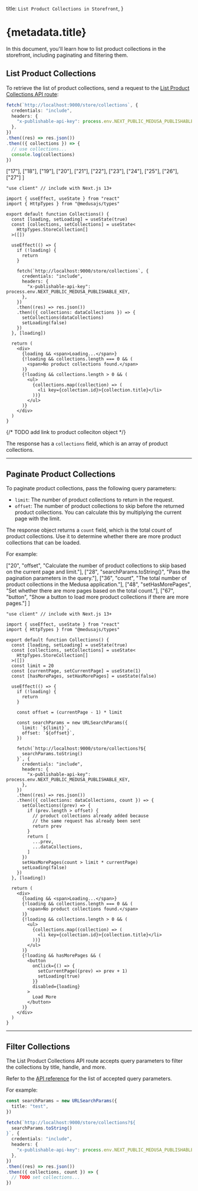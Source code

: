 
  title: `List Product Collections in Storefront`,
}

# {metadata.title}

In this document, you'll learn how to list product collections in the storefront, including paginating and filtering them.

## List Product Collections

To retrieve the list of product collections, send a request to the [List Product Collections API route](!api!/store#collections_getcollections):

<CodeTabs group="store-request">
  <CodeTab label="Fetch API" value="fetch">

  ```ts
  fetch(`http://localhost:9000/store/collections`, {
    credentials: "include",
    headers: {
      "x-publishable-api-key": process.env.NEXT_PUBLIC_MEDUSA_PUBLISHABLE_KEY,
    },
  })
  .then((res) => res.json())
  .then(({ collections }) => {
    // use collections...
    console.log(collections)
  })
  ```

  </CodeTab>
  <CodeTab label="React" value="react">

  ["17"], ["18"], ["19"], ["20"],
  ["21"], ["22"], ["23"], ["24"],
  ["25"], ["26"], ["27"]
]

  ```tsx highlights={highlights}
  "use client" // include with Next.js 13+

  import { useEffect, useState } from "react"
  import { HttpTypes } from "@medusajs/types"

  export default function Collections() {
    const [loading, setLoading] = useState(true)
    const [collections, setCollections] = useState<
      HttpTypes.StoreCollection[]
    >([])

    useEffect(() => {
      if (!loading) {
        return 
      }

      fetch(`http://localhost:9000/store/collections`, {
        credentials: "include",
        headers: {
          "x-publishable-api-key": process.env.NEXT_PUBLIC_MEDUSA_PUBLISHABLE_KEY,
        },
      })
      .then((res) => res.json())
      .then(({ collections: dataCollections }) => {
        setCollections(dataCollections)
        setLoading(false)
      })
    }, [loading])

    return (
      <div>
        {loading && <span>Loading...</span>}
        {!loading && collections.length === 0 && (
          <span>No product collections found.</span>
        )}
        {!loading && collections.length > 0 && (
          <ul>
            {collections.map((collection) => (
              <li key={collection.id}>{collection.title}</li>
            ))}
          </ul>
        )}
      </div>
    )
  }
  ```

  </CodeTab>
</CodeTabs>

{/* TODO add link to product colleciton object */}

The response has a `collections` field, which is an array of product collections.

---

## Paginate Product Collections

To paginate product collections, pass the following query parameters:

- `limit`: The number of product collections to return in the request.
- `offset`: The number of product collections to skip before the returned product collections. You can calculate this by multiplying the current page with the limit.

The response object returns a `count` field, which is the total count of product collections. Use it to determine whether there are more product collections that can be loaded.

For example:

  ["20", "offset", "Calculate the number of product collections to skip based on the current page and limit."],
  ["28", "searchParams.toString()", "Pass the pagination parameters in the query."], 
  ["36", "count", "The total number of product collections in the Medusa application."],
  ["48", "setHasMorePages", "Set whether there are more pages based on the total count."],
  ["67", "button", "Show a button to load more product collections if there are more pages."]
]

```tsx highlights={paginateHighlights}
"use client" // include with Next.js 13+

import { useEffect, useState } from "react"
import { HttpTypes } from "@medusajs/types"

export default function Collections() {
  const [loading, setLoading] = useState(true)
  const [collections, setCollections] = useState<
    HttpTypes.StoreCollection[]
  >([])
  const limit = 20
  const [currentPage, setCurrentPage] = useState(1)
  const [hasMorePages, setHasMorePages] = useState(false)

  useEffect(() => {
    if (!loading) {
      return 
    }

    const offset = (currentPage - 1) * limit

    const searchParams = new URLSearchParams({
      limit: `${limit}`,
      offset: `${offset}`,
    })

    fetch(`http://localhost:9000/store/collections?${
      searchParams.toString()
    }`, {
      credentials: "include",
      headers: {
        "x-publishable-api-key": process.env.NEXT_PUBLIC_MEDUSA_PUBLISHABLE_KEY,
      },
    })
    .then((res) => res.json())
    .then(({ collections: dataCollections, count }) => {
      setCollections((prev) => {
        if (prev.length > offset) {
          // product collections already added because 
          // the same request has already been sent
          return prev
        }
        return [
          ...prev,
          ...dataCollections,
        ]
      })
      setHasMorePages(count > limit * currentPage)
      setLoading(false)
    })
  }, [loading])

  return (
    <div>
      {loading && <span>Loading...</span>}
      {!loading && collections.length === 0 && (
        <span>No product collections found.</span>
      )}
      {!loading && collections.length > 0 && (
        <ul>
          {collections.map((collection) => (
            <li key={collection.id}>{collection.title}</li>
          ))}
        </ul>
      )}
      {!loading && hasMorePages && (
        <button 
          onClick={() => {
            setCurrentPage((prev) => prev + 1)
            setLoading(true)
          }}
          disabled={loading}
        >
          Load More
        </button>
      )}
    </div>
  )
}
```

---

## Filter Collections

The List Product Collections API route accepts query parameters to filter the collections by title, handle, and more.

Refer to the [API reference](!api!/store#collections_getcollections) for the list of accepted query parameters.

For example:

```ts
const searchParams = new URLSearchParams({
  title: "test",
})

fetch(`http://localhost:9000/store/collections?${
  searchParams.toString()
}`, {
  credentials: "include",
  headers: {
    "x-publishable-api-key": process.env.NEXT_PUBLIC_MEDUSA_PUBLISHABLE_KEY,
  },
})
.then((res) => res.json())
.then(({ collections, count }) => {
  // TODO set collections...
})
```
